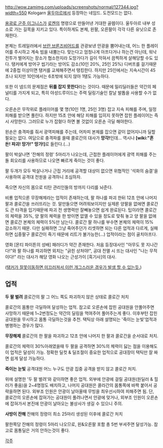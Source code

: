 http://wow.zamimg.com/uploads/screenshots/normal/127344.jpg?width=550
Kologarn
[[울두아르]]에서 등장하는 네임드. 도전모드는 없다.

[[용광로 군주 이그니스]]가 [[로켄]]의 명령으로 만들어낸 거대한 골렘이다. 울두아르 내부 성소로 가는 길목을 지키고 있다.
특이하게도 본체, 왼팔, 오른팔이 각각 다른 유닛으로 존재한다.

본체는 트레일러에서 [[브란 브론즈비어드]]를 관광보낸 안광을 뿜어내는데, 어느 한 플레이어를 주시하고 계속 빔을 내뿜는다. 맞는다고 엄청나게 아프다거나 하는건 아닌데, 워낙 전투가 벌어지는 장소가 협소한지라 도망가다가 길이 막혀서 끔찍하게 살해당할 수도 있다. 탱커에게 방어구 씹기라는 방어도 감소(10인 20%, 25인 25%) 디버프를 걸기때문에 2중첩 이상이면 탱커를 교체해주면서 탱킹한다. 하지만 25인에서는 지속시간이 45초나 되지만 10인에서는 6초밖에 되지 않아 1탱도 가능하다.

또한 이 넴드의 문제점은 '''뒤를 잡지 못한다'''라는 것이다. 때문에 밀리딜러들은 약간의 페널티를 가지게 되고, 특히 야성드루이드는 주력 딜링기술인 칼날 발톱을 사용할 수가 없다.

오른손은 무작위로 플레이어를 몇 명(10인 1명, 25인 3명) 잡고 지속 피해를 주며, 일정 피해를 받으면 풀린다. 하지만 15초 안에 해당 피해를 입히지 못하면 잡힌 플레이어는 즉시 사망한다. 그러므로 누가 잡혔다 하면 볼 것없이 오른손 극딜 해야한다.

왼손은 충격파를 줘서 광역피해를 주는데, 어차피 본체를 잡으면 같이 없어지니까 딜할 필요는 없다. 여담으로 충격파를 쏠때 콜로간의 대사가 '''망각!'''인데... 역시나 '''[wiki:"혼돈! 파괴! 망가!" 망가!]'''로 들린다.(...)

팔이 박살나면 '잔해의 정령' 5마리가 나오는데, 근접한 플레이어에게 광역 피해를 주는 돌 회오리를 사용하므로 나오면 빠르게 죽이는 것이 좋다.

팔 두개가 모두 박살나거나 근접 거리에 공격할 대상이 없으면 위협적인 '석화의 숨결'을 사용하여 공격대 전원을 공격하니 조심하자.

죽으면 자신의 몸으로 티탄 관리인들의 방까지 다리를 놔준다. 

비룡 업적으론 무장해제라는 업적이 존재하는데, 팔 하나를 파괴 한뒤 12초 안에 나머지 팔과 콜로간을 쓰러뜨리는 것. 말만들으면 어려워보이지만 실제론 양팔을 없애면 콜로간도 큰 타격을 입기때문에 파괴 전 생명력만 잘빼놓으면 쉽게 완료된다. 팁이라면 콜로간의 체력을 35%, 양 팔의 체력을 한 방이면 없앨 수 있을 정도로 맞춰 놓고 양 팔을 없애면 콜로간 본체의 체력이 5%만 남는다. 콜로간 팔 하나를 부수면 본체의 체력이 15% 감소하기 때문. 다만 실패하면 그냥 죽어주던가 리셋하면 되는 다른 업적과 다르게, 실패하면 십중팔구 콜로간이 죽기 때문에 리트가 불가능한(...) 업적이라는 점이 골치아프다.

영화 [몬티 파이튼의 성배] 패러디가 약간 존재한다. 처음 등장대사인 "아무도 못 지나간다!"와 팔 하나를 파괴하면 외치는 "긁힌 상처야!", 공대 전멸 시 뜨는 대사인 "나는 무적이다!" 라는 대사가 해당 영화 나오는 근성가이 [흑기사]의 대사.

([http://wow.gamemeca.com/special/section/html_section/wow/community/gallery/view.html?subcode=c0568&page=1&search_kind=&search_text=&id=21891&gid=21645&head=month 탱커가 잘못이동하면 미끄러져서 이런 개그스러운 경우가 발생 할 수 있는듯.])

== 업적 ==
'''두 팔 벌려'''
콜로간의 팔 그 어느 쪽도 파괴하지 않은 상태로 콜로간 처치

콜로간의 몸통만 극딜하여 달성하는 업적. 참고로 오른손에 잡힌 공대원을 안풀어주면 사망하기 때문에 1~2번정도는 약간의 딜링을 먹여주어 풀어주는게 좋다. 이후부턴 잡힌 공대원을 무시하고 몸통 극딜하는것을 추천. 택틱상 아래 설명되는 '죽이는 눈빛'업적과 병행하는 경우가 많다.

'''무장해제'''
콜로간의 한 팔을 파괴하고 12초 안에 나머지 한 팔과 콜로간을 순서대로 처치.

콜로간의 체력이 30%아래였을때 두 팔을 공격하면 30%의 체력이 닳는 점을 이용해도 이 업적은 달성이 가능. 정확한 딜컷 & 딜조절이 중요한 업적으로 공대장이 택틱만 잘 짜면 쉽게 달성 가능하다. 

'''죽이는 눈빛'''
공격대원 어느 누구도 안광 집중 공격을 받지 않고 콜로간 처치.

위에 설명한 '두 팔 벌려'와 같이하면 좋은 업적. 외부에 안광에 걸릴 공대원(원딜러 & 힐러가 좋음)을 2~4명정도 배치하고, 나머지 공대원은 콜라간의 몸통쪽에 바짝 붙어서 공략을하면 된다. 외부조 인원은 안광이 날아올때 무빙을 최우선시하여 피해주면 됨. 단, 콜로간의 오른손에 잡혀가는 공대원이 풀려나면서 안광에 맞거나, 외부조 인원이 오른손에 잡혀가서 본진에 안광이 날아오는 불상사가 생길 수 있으니 주의.

'''사방이 잔해'''
잔해의 정령이 최소 25마리 생성된 이후에 콜로간 처치

팔한쪽당 잔해의 정령이 5마리 나오므로, 왼&오른팔 포함 총 5번 부셔주면 달성가능. 참고로 몸통딜은 거의 안하는것이 좋다. 

[[각주]]
